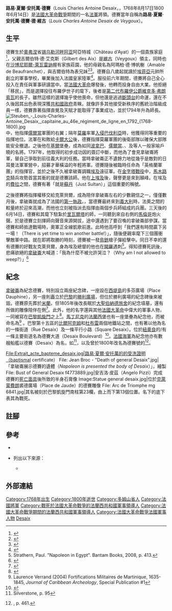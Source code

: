 {{Infobox officeholder
| name = 路易·德賽<br>{{small|Louis Desaix}}
| honorific-prefix = 
| honorific_suffix =
| title = 
| image = Louis charles desaix.jpg
| caption = {{le|安德里亞·阿皮亞尼|Andrea Appiani}}繪製
| noble family = [[維古|維古]]（Veygoux）領主
| parents = 吉爾伯特·德·艾克斯<br>
（Gilbert des Aix，父）<br>
阿瑪柏·德·博帆榭<br>
（Amable de Beaufranchet，母）
| birth_date = {{birth date|1768|08|17|df=y}}
| birth_place = [[奧弗涅|奧弗涅]]省[[锡乌勒河畔阿亚|锡乌勒河畔阿亚]]阿亞特城（Château d'Ayat）
| death_date = {{death date and age|1800|06|14|1768|08|17|df=y}}
| death_place = [[義大利|義大利]][[皮埃蒙特|皮埃蒙特]][[亞歷山德里亞_(義大利)|亞歷山德里亞]]{{le|斯皮内塔马伦戈|Spinetta Marengo}}
| religion = [[基督教|基督教]]
| allegiance = 法國陸軍
| rank = {{le|師級將領|Divisional general}}
| battles =  
[[法國大革命戰爭|法國大革命戰爭]]
*{{le|安貝格戰役|battle of Amberg}}
*{{le|凱爾圍城戰 (1796年-1797年)|Siege of Kehl (1796–97)}}
*[[金字塔戰役|金字塔戰役]]
*{{le|阿布基爾戰役 (1799年)|Battle of Abukir (1799)}}
*[[馬倫哥戰役|馬倫哥戰役]]
|}}
'''路易·夏爾·安托萬·德賽'''（Louis Charles Antoine Desaix，{{IPA-fr|lwi ʃaʁl ɑ̃twan dəzɛ|lang}}，1768年8月17日{{snd}}1800年6月14日）是[[法國大革命戰爭|法國大革命戰爭]]期間的一名[[法軍|法軍]]將領。德賽當年自稱為'''路易·夏爾·安托萬·德賽·德·維古'''（''Louis Charles Antoine Desaix de Veygoux''）。

==生平==
德賽生於[[奧弗涅|奧弗涅]]省[[锡乌勒河畔阿亚|锡乌勒河畔阿亚]]阿亞特城（Château d'Ayat）的一個貴族家庭<ref>{{cite book|title=Desaix|author=Claude Desprez|date=1884|language=fr|page=3|location=[[Paris|Paris]]|url=https://gallica.bnf.fr/ark:/12148/bpt6k5754529h|access-date=2021-03-25|archive-date=2017-07-19|archive-url=https://web.archive.org/web/20170719115537/http://gallica.bnf.fr/ark:/12148/bpt6k5754529h|dead-url=no}}</ref>，父親吉爾伯特·德·艾克斯（Gilbert des Aix）是[[維古|維古]]（Veygoux）領主，同時也在[[沙博尼耶爾-萊瓦雷訥|沙博尼耶爾-萊瓦雷訥]]握有家族莊園，他的母親名為阿瑪柏·德·博帆榭（Amable de Beaufranchet），與吉爾伯特為表兄妹<ref>{{cite book|author=Gustave Louis Chaix d'Est-Ange|author-link=Gustave Louis Chaix d'Est-Ange|title=Dictionnaire des familles françaises anciennes ou notables à la fin du XIXe siècle|language=fr|url=https://gallica.bnf.fr/ark:/12148/bpt6k1119943|location=[[Évreux|Évreux]]|access-date=2021-03-25|archive-date=2021-04-16|archive-url=https://web.archive.org/web/20210416034832/https://gallica.bnf.fr/ark:/12148/bpt6k1119943|dead-url=no}}</ref><ref>{{cite web |title=Louis Charles Antoine Desaix de Veygoux (Desaix) (1768 - 1800) - Genealogy |url=https://www.geni.com/people/Louis-Charles-Antoine-Desaix-de-Veygoux/6000000003493284911 |website=Genealogy |accessdate=2021-03-24 |archive-date=2015-12-20 |archive-url=https://web.archive.org/web/20151220031556/http://www.geni.com/people/Louis-Charles-Antoine-Desaix-de-Veygoux/6000000003493284911 |dead-url=no }}</ref>。德賽自八歲起就讀於[[埃菲亞|埃菲亞]]元帥所創立的軍事學校，畢業後加入法國皇家陸軍<ref>{{cite web |author1=Nathan D. Jensen |title=Louis-Charles-Antoine Desaix de Veygoux (1768-1800) |url=https://www.frenchempire.net/biographies/desaix/ |website=frenchempire.net |accessdate=2021-03-24 |archive-date=2021-01-22 |archive-url=https://web.archive.org/web/20210122063108/https://www.frenchempire.net/biographies/desaix/ |dead-url=no }}</ref>。服役前六年期間，德賽將自己全心投入在責任與軍事研讀當中。當[[法國大革命|法國大革命]]爆發後，他轉而投身自由大業。他拒絕「移民」，而是選擇投往布羅伊世子{{le|維克多·德布羅意 (1756年-1794年)|Victor de Broglie (1756–1794)|夏爾·路易·維克多·德布羅意}}的麾下，後者是[[第二代布羅伊公爵維克多·弗朗索瓦|第二代布羅伊公爵維克多·弗朗索瓦]]的長子。雖然這樣的選擇幾乎使他喪命，但他還是逃過[[斷頭台|斷頭台]]的命運，還在不久後因其出色表現深獲[[國民公會|共和國政府]]青睞。就像許多其他接受新秩序的舊統治階級成員一樣，德賽靠著指揮直覺及天賦才能取得了事業成功，並於1794年升為師長{{sfn|Chisholm|1911|p=78}}。
[[File:Steuben_-_Louis-Charles-Antoine_Desaix,_capitaine_au_46e_régiment_de_ligne_en_1792_(1768-1800).jpg|thumb]]
{{le|法國革命戰爭1795年戰役|French Revolutionary Wars: Campaigns of 1795|1795年的戰役}}中，他指揮[[儒爾當|儒爾當]]軍團的右翼；隔年[[讓·維克多·莫羅|莫羅]]率軍[[莱茵军事行动_(1796年)|入侵]][[巴伐利亞|巴伐利亞]]時，他獲得同等重要的指揮地位。法軍在{{le|安貝格戰役|battle of Amberg|安貝格}}和{{le|烏茲堡戰役|battle of Würzburg|烏茲堡}}敗給[[卡爾大公|卡爾大公]]後，德賽指揮莫羅軍團的後衛部隊以確保大部隊能安全撤退。之後他在[[基爾|基爾]]堡壘{{le|基爾圍城戰 (1796年－1797年)|Siege of Kehl (1796–97)|一戰成名}}，成為如同[[拿破崙一世|波拿巴]]、[[儒爾當|儒爾當]]、{{link-en|拉扎尔·奥什|Lazare Hoche|奧什}}、{{le|弗朗索瓦-塞韦朗·马尔索|François Séverin Marceau|馬爾索}}及{{le|让-巴蒂斯特·克莱贝尔|Jean-Baptiste Kléber|克萊貝爾}}等人一般家喻戶曉的名將。1797年，他取得的初步成功因{{link-en|莱奥本条约|Treaty of Leoben}}的簽訂中斷，而他為了會見拿破崙將軍，替自己爭取到前往義大利的任務。當時拿破崙正不遺餘力地從幾乎是敵對的日耳曼法軍軍營中，招募才華橫溢的年輕將軍。德賽隨後被臨時任命為「英格蘭軍團」的指揮官，並於之後不久被拿破崙調職[[埃及|埃及]]遠征軍。在[[金字塔戰役|金字塔戰役]]中，[[馬木路克|馬木路克]]騎兵攻勢首當其衝的就是德賽該師。他在[[上埃及|上埃及]]{{le|阿布基爾戰役 (1799年)|Battle of Abukir (1799)|擊敗}}{{le|穆拉德貝伊|Murad Bey}}後，聲譽更是來到顛峰。在埃及的[[費拉|費拉]]之間，德賽有著「就是[[蘇丹|蘇丹]]（Just Sultan）」這個重要的稱號{{sfn|Chisholm|1911|p=78}}。

之後德賽將指揮權移交給克萊貝爾，成為陪伴拿破崙左右的少數親信之一，僅僅數月後，拿破崙就成為了法國的[[第一執政|第一執政]]。{{link-en|法國革命戰爭1800年戰役|French Revolutionary Wars: Campaigns of 1800|1800年}}，當德賽最終來到[[義大利|義大利]]時，法奧之間的較量終於迎來高潮，而他也立刻被指派去指揮由兩個步兵師組成的兵團。三天後的6月14日，德賽和其麾下駐紮於[[里瓦爾塔博爾米達|里瓦爾塔]]的{{le|讓·鮑德|Jean Boudet|鮑德}}師，一同聽到來自右側的[[馬倫哥戰役|馬倫哥]]炮火聲。於是德賽立刻揮師向聲音來源開拔，途中還遇到了要召喚的拿破崙部參謀。當德賽和{{le|讓·鮑德|Jean Boudet|鮑德}}師抵達戰場時，奧軍正全線凱歌前進。此時他高呼到「我們還有時間贏下另一場！（There is yet time to win another battle!）」，隨後便親率麾下三個團衝擊敵軍中路。就在即將取勝的時刻，德賽被一發[[鳥銃|鳥銃]]槍子彈給擊中{{sfn|Chisholm|1911|p=78}}。同日不幸的還有德賽的好戰友克萊貝爾，身為埃及總督的他也在[[開羅|開羅]]遇刺<ref>Strathern, Paul. "Napoleon in Egypt". Bantam Books, 2008, p. 413.</ref>。得知德賽死訊後，悲痛欲絕的[[拿破崙|拿破崙]]大喊道：「我為什麼不被允許哭泣？（Why am I not allowed to weep?）」<ref>{{cite book |last1=Roberts |first1=Andrew |title=Napoleon: A Life |date=2014 |publisher=Penguin |page=339}}</ref>

==紀念==
[[拿破崙|拿破崙]]為紀念德賽，特別設立兩座紀念碑，一座設在[[西堤島|西堤島]]的多芬廣場（Place Dauphine），另一座則矗立於[[巴黎|巴黎]]的[[勝利廣場_(巴黎)|勝利廣場]]{{sfn|Chisholm|1911|p=78}}，但位於勝利廣場的紀念碑後來被毀。德賽原先葬於[[米蘭|米蘭]]，但1805年後改長眠於[[大聖伯納德旅舍|大聖伯納德旅舍]]的紀念墳墓，還有{{le|讓-紀堯姆·莫特|Jean Guillaume Moitte}}所做的雕像陪伴在側<ref>{{cite web |title=Tomb of Desaix - napoleon.org |url=https://www.napoleon.org/en/history-of-the-two-empires/images/tomb-of-desaix/ |website=napoleon.org |accessdate=2021-03-25 |archive-date=2020-10-28 |archive-url=https://web.archive.org/web/20201028120946/https://www.napoleon.org/en/history-of-the-two-empires/images/tomb-of-desaix/ |dead-url=no }}</ref>。此外，他的名字還與其他[[法國大革命|法國大革命]]中偉大的軍事人物，一同被寫在[[巴黎凱旋門|巴黎凱旋門]]之上<ref>{{cite web |author1=Scott Slaten |title=Southern pillar of the Arc de Triomphe, column 23, thirteenth from the top. The underline signifies killed in action. Division General Louis Desaix |url=https://www.pinterest.com/pin/463237511656241804/ |website=pinterest |accessdate=2021-03-25}}</ref>。[[馬丁尼克|馬丁尼克]]的[[法蘭西堡|法蘭西堡]]也有一座堡壘為紀念他，而被命名為{{le|德賽堡|Fort Desaix}}<ref>Laurence Verrand (2004) Fortifications Militaires de Martinique, 1635-1845, ''Journal of Caribbean Archeology'', Special Publication #1 </ref> 。巴黎第十五區的[[比爾阿克姆站|比爾阿克姆]]和[[杜布雷站|杜布雷]]兩個地鐵站之間，也有著以他為名的一條街道（Rue Desaix）及一條平行小路（Square Desaix）。位於[[紐奧良|紐奧良]]的{{le|聖約翰河區|Bayou St. John, New Orleans}}/{{le|菲爾葛蘭茲區|Fairgrounds, New Orleans}}有一條主要街道名為德賽大道（Desaix Boulevard）<ref>{{cite book |author1=United States. Congress. Joint Committee on Housing |title=Miami, Florida; Jacksonville, Florida; Atlanta, Georgia; Birmingham, Alabama; Little Rock, Arkansas; Dallas, Texas; San Antonio, Texas; Houston, Texas; Baton Rouge, Louisiana; New Orleans, Louisiana; Memphis, Tennessee |date=1948 |publisher=U.S. Government Printing Office |page=1840 |url=https://books.google.com.tw/books?id=S5MvAAAAMAAJ&dq=Desaix+Boulevard&hl=zh-TW&source=gbs_navlinks_s |accessdate=2021-03-25}}</ref>。[[法國海軍|法國海軍]]為紀念他亦有數艘船艦以德賽（Desaix）為名，如{{le|法國德賽號裝甲巡洋艦|French cruiser Desaix}}<ref>Silverstone, p. 95</ref>，以及曾於1800年改名為德賽號的{{le|法國霸王龍號風帆戰艦 (1793年)|French ship Tyrannicide (1793)|法國霸王龍號}}<ref>{{cite book | last = Clowes| first = William Laird| author-link = William Laird Clowes| year = 1997| orig-year= 1900| title = The Royal Navy, A History from the Earliest Times to 1900, Volume IV | publisher = Chatham Publishing| location = London | isbn = 1-86176-013-2}}, p. 461.</ref>。

<gallery>
File:Extrait_acte_bapteme_desaix.jpg|路易·夏爾·安托萬的的受洗證明（baptismal certificate）
File: Jean Broc - "Death of general Desaix".jpg|「拿破崙展示德賽的遺體（''Napoleon is presented the body of Desaix''）」，{{le|讓·布羅克|Jean Broc}}繪製
File: Bust of General Desaix f4773889.jpg|安吉洛·皮茲（Angelo Pizzi）完成德賽的[[死亡面具|死亡面具]]後所致的半身石膏像
Image:Statue general desaix.jpg|位於[[克萊蒙費朗|克萊蒙費朗]]裘德廣場（Place de Jaude）的德賽雕像
File: Arc de Triomphe mg 6841.jpg|其名被刻於巴黎凱旋門南柱第23欄，由上而下第13個位置。名下的底下表其為戰死。
</gallery>

==註腳==
{{reflist}}

==參考==
* {{cite book|last=Silverstone|first=Paul H.|title=Directory of the World's Capital Ships|url=https://archive.org/details/directoryofworld0000silv|year=1984|publisher=Hippocrene Books|location=New York|isbn=0-88254-979-0}}
*{{EB1911|wstitle=Desaix de Veygoux, Louis Charles Antoine|volume=8|page=78}} 列出以下來源：
**{{cite book|first=F. |last=Martha-Beker |title=Comte de Mons, Le Général L. C. A. Desaix|location=Paris|year=1852}}

==外部連結==
{{commons|Desaix|路易·夏爾·安托萬·德賽}}
{{法國大革命}}

{{Authority control}}

{{DEFAULTSORT:Desaix, Louis Charles Antoine}}
[[Category:1768年出生|Category:1768年出生]]
[[Category:1800年逝世|Category:1800年逝世]]
[[Category:多姆山省人|Category:多姆山省人]]
[[Category:法國將軍|Category:法國將軍]]
[[Category:戰死於法國大革命戰爭的法蘭西共和國軍事領導人|Category:戰死於法國大革命戰爭的法蘭西共和國軍事領導人]]
[[Category:法國大革命戰爭期間的法蘭西共和國軍事領導人|Category:法國大革命戰爭期間的法蘭西共和國軍事領導人]]
[[Category:法國大革命戰爭法國軍事人物|Category:法國大革命戰爭法國軍事人物]]
[[Category:巴黎凱旋門上刻著的名字|Desaix]]